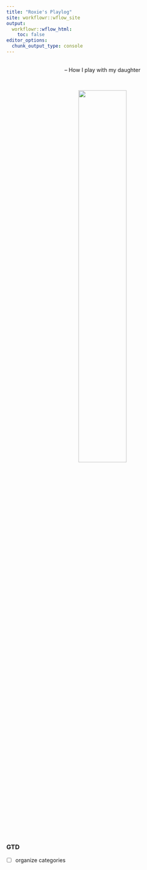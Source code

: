 ```yaml
---
title: "Roxie's Playlog"
site: workflowr::wflow_site
output:
  workflowr::wflow_html:
    toc: false
editor_options:
  chunk_output_type: console
---
```


\
<center>
  -- How I play with my daughter
</center>
\

<p align="center">
  <img src="https://raw.githubusercontent.com/chenh19/Roxie/main/src/Images/cover.jpg" width=50%>
</p>

### GTD

- [ ] organize categories
